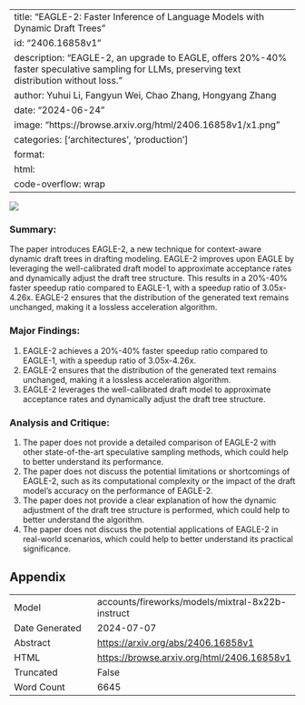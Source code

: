 
---
title: "EAGLE-2: Faster Inference of Language Models with Dynamic Draft Trees"
id: "2406.16858v1"
description: "EAGLE-2, an upgrade to EAGLE, offers 20%-40% faster speculative sampling for LLMs, preserving text distribution without loss."
author: Yuhui Li, Fangyun Wei, Chao Zhang, Hongyang Zhang
date: "2024-06-24"
image: "https://browse.arxiv.org/html/2406.16858v1/x1.png"
categories: ['architectures', 'production']
format:
  html:
    code-overflow: wrap
---

![](https://browse.arxiv.org/html/2406.16858v1/x1.png)

### Summary:

The paper introduces EAGLE-2, a new technique for context-aware dynamic draft trees in drafting modeling. EAGLE-2 improves upon EAGLE by leveraging the well-calibrated draft model to approximate acceptance rates and dynamically adjust the draft tree structure. This results in a 20%-40% faster speedup ratio compared to EAGLE-1, with a speedup ratio of 3.05x-4.26x. EAGLE-2 ensures that the distribution of the generated text remains unchanged, making it a lossless acceleration algorithm.

### Major Findings:

1. EAGLE-2 achieves a 20%-40% faster speedup ratio compared to EAGLE-1, with a speedup ratio of 3.05x-4.26x.
2. EAGLE-2 ensures that the distribution of the generated text remains unchanged, making it a lossless acceleration algorithm.
3. EAGLE-2 leverages the well-calibrated draft model to approximate acceptance rates and dynamically adjust the draft tree structure.

### Analysis and Critique:

1. The paper does not provide a detailed comparison of EAGLE-2 with other state-of-the-art speculative sampling methods, which could help to better understand its performance.
2. The paper does not discuss the potential limitations or shortcomings of EAGLE-2, such as its computational complexity or the impact of the draft model's accuracy on the performance of EAGLE-2.
3. The paper does not provide a clear explanation of how the dynamic adjustment of the draft tree structure is performed, which could help to better understand the algorithm.
4. The paper does not discuss the potential applications of EAGLE-2 in real-world scenarios, which could help to better understand its practical significance.

## Appendix

|          |          |
|----------|----------|
| Model     | accounts/fireworks/models/mixtral-8x22b-instruct       |
| Date Generated     | 2024-07-07       |
| Abstract | [https://arxiv.org/abs/2406.16858v1](https://arxiv.org/abs/2406.16858v1)        |
| HTML     | [https://browse.arxiv.org/html/2406.16858v1](https://browse.arxiv.org/html/2406.16858v1)       |
| Truncated       | False       |
| Word Count       | 6645       |